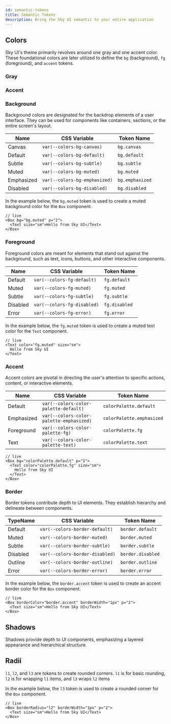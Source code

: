 ```yaml
---
id: semantic-tokens
title: Semantic Tokens
description: Bring the Sky UI semantic to your entire application
---
```


## Colors

Sky UI's theme primarily revolves around one gray and one accent color. These foundational colors are later utilized to
define the `bg` (background), `fg` (foreground), and `accent` tokens.

### Gray

<ColorPalette color="gray" withLegend />

### Accent

<ColorPalette withLegend />

### Background

Background colors are designated for the backdrop elements of a user interface. They can be used for components like
containers, sections, or the entire screen's layout.

<ColorTokens type="bg" />

| Name       | CSS Variable                  | Token Name      |
| ---------- | ----------------------------- | --------------- |
| Canvas     | `var(--colors-bg-canvas)`     | `bg.canvas`     |
| Default    | `var(--colors-bg-default)`    | `bg.default`    |
| Subtle     | `var(--colors-bg-subtle)`     | `bg.subtle`     |
| Muted      | `var(--colors-bg-muted)`      | `bg.muted`      |
| Emphasized | `var(--colors-bg-emphasized)` | `bg.emphasized` |
| Disabled   | `var(--colors-bg-disabled)`   | `bg.disabled`   |

In the example below, the `bg.muted` token is used to create a muted background color for the `Box` component.

```tsx
// live
<Box bg="bg.muted" p="2">
  <Text size="sm">Hello from Sky UI</Text>
</Box>
```

### Foreground

Foreground colors are meant for elements that stand out against the background, such as text, icons, buttons, and other
interactive components.

<ColorTokens type="fg" />

| Name     | CSS Variable                | Token Name    |
| -------- | --------------------------- | ------------- |
| Default  | `var(--colors-fg-default)`  | `fg.default`  |
| Muted    | `var(--colors-fg-muted)`    | `fg.muted`    |
| Subtle   | `var(--colors-fg-subtle)`   | `fg.subtle`   |
| Disabled | `var(--colors-fg-disabled)` | `fg.disabled` |
| Error    | `var(--colors-fg-error)`    | `fg.error`    |

In the example below, the `fg.muted` token is used to create a muted text color for the `Text` component.

```tsx
// live
<Text color="fg.muted" size="sm">
  Hello from Sky UI
</Text>
```

### Accent

Accent colors are pivotal in directing the user's attention to specific actions, content, or interactive elements.

<ColorTokens type="accent" />

| Name       | CSS Variable                             | Token Name                |
| ---------- | ---------------------------------------- | ------------------------- |
| Default    | `var(--colors-color-palette-default)`    | `colorPalette.default`    |
| Emphasized | `var(--colors-color-palette-emphasized)` | `colorPalette.emphasized` |
| Foreground | `var(--colors-color-palette-fg)`         | `colorPalette.fg`         |
| Text       | `var(--colors-color-palette-text)`       | `colorPalette.text`       |

```tsx
// live
<Box bg="colorPalette.default" p="2">
  <Text color="colorPalette.fg" size="sm">
    Hello from Sky UI
  </Text>
</Box>
```

### Border

Border tokens contribute depth to UI elements. They establish hierarchy and delineate between components.

<ColorTokens type="border" />

| TypeName | CSS Variable                    | Token Name        |
| -------- | ------------------------------- | ----------------- |
| Default  | `var(--colors-border-default)`  | `border.default`  |
| Muted    | `var(--colors-border-muted)`    | `border.muted`    |
| Subtle   | `var(--colors-border-subtle)`   | `border.subtle`   |
| Disabled | `var(--colors-border-disabled)` | `border.disabled` |
| Outline  | `var(--colors-border-outline)`  | `border.outline`  |
| Error    | `var(--colors-border-error)`    | `border.error`    |

In the example below, the `border.accent` token is used to create an accent border color for the `Box` component.

```tsx
// live
<Box borderColor="border.accent" borderWidth="1px" p="2">
  <Text size="sm">Hello from Sky UI</Text>
</Box>
```

## Shadows

Shadows provide depth to UI components, emphasizing a layered appearance and hierarchical structure.

<ShadowTokens />

## Radii

`l1`, `l2`, and `l3` are tokens to create rounded corners. `l1` is for basic rounding, `l2` is for wrapping `l1` items,
and `l3` wraps `l2` items

<RadiusTokens />

In the example below, the `l3` token is used to create a rounded corner for the `Box` component.

```tsx
// live
<Box borderRadius="l2" borderWidth="1px" p="2">
  <Text size="sm">Hello from Sky UI</Text>
</Box>
```
